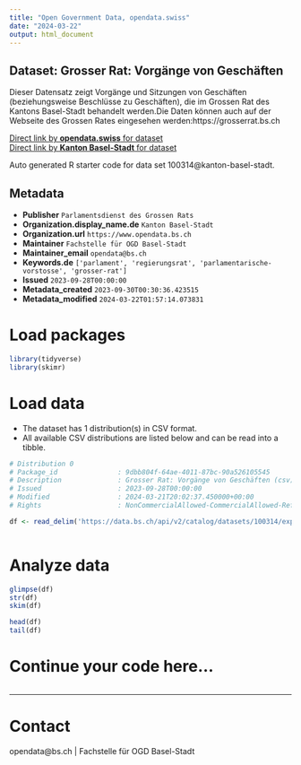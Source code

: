 ```yaml
---
title: "Open Government Data, opendata.swiss"
date: "2024-03-22"
output: html_document
---
```


## Dataset: Grosser Rat: Vorgänge von Geschäften

Dieser Datensatz zeigt Vorgänge und Sitzungen von Geschäften (beziehungsweise Beschlüsse zu Geschäften), die im Grossen Rat des Kantons Basel-Stadt behandelt werden.Die Daten können auch auf der Webseite des Grossen Rates eingesehen werden:https://grosserrat.bs.ch

[Direct link by **opendata.swiss** for dataset](https://opendata.swiss/de/dataset/grosser-rat-vorgange-von-geschaften)<br>
[Direct link by **Kanton Basel-Stadt** for dataset](https://data.bs.ch/explore/dataset/100314/)

Auto generated R starter code for data set 100314@kanton-basel-stadt.

## Metadata

- **Publisher** `Parlamentsdienst des Grossen Rats`
- **Organization.display_name.de** `Kanton Basel-Stadt`
- **Organization.url** `https://www.opendata.bs.ch`
- **Maintainer** `Fachstelle für OGD Basel-Stadt`
- **Maintainer_email** `opendata@bs.ch`
- **Keywords.de** `['parlament', 'regierungsrat', 'parlamentarische-vorstosse', 'grosser-rat']`
- **Issued** `2023-09-28T00:00:00`
- **Metadata_created** `2023-09-30T00:30:36.423515`
- **Metadata_modified** `2024-03-22T01:57:14.073831`


# Load packages

```r

library(tidyverse)
library(skimr)

```

# Load data

-   The dataset has 1 distribution(s) in CSV format.
-   All available CSV distributions are listed below and can be read into a tibble.

```r

# Distribution 0
# Package_id               : 9dbb804f-64ae-4011-87bc-90a526105545
# Description              : Grosser Rat: Vorgänge von Geschäften (csv)
# Issued                   : 2023-09-28T00:00:00
# Modified                 : 2024-03-21T20:02:37.450000+00:00
# Rights                   : NonCommercialAllowed-CommercialAllowed-ReferenceRequired

df <- read_delim('https://data.bs.ch/api/v2/catalog/datasets/100314/exports/csv')



```

# Analyze data

```r

glimpse(df)
str(df)
skim(df)

head(df)
tail(df)

```

# Continue your code here...

```r

```

------------------------------------------------------------------------

# Contact

opendata@bs.ch | Fachstelle für OGD Basel-Stadt

